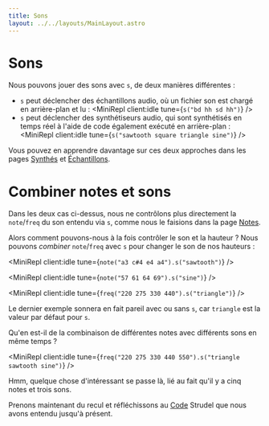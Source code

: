 ```yaml
---
title: Sons
layout: ../../layouts/MainLayout.astro
---
```



# Sons

Nous pouvons jouer des sons avec `s`, de deux manières différentes :

- `s` peut déclencher des échantillons audio, où un fichier son est chargé en arrière-plan et lu :
  <MiniRepl client:idle tune={`s("bd hh sd hh")`} />
- `s` peut déclencher des synthétiseurs audio, qui sont synthétisés en temps réel à l'aide de code également exécuté en arrière-plan :
  <MiniRepl client:idle tune={`s("sawtooth square triangle sine")`} />

Vous pouvez en apprendre davantage sur ces deux approches dans les pages [Synthés](/learn/synths) et [Échantillons](/learn/samples).

# Combiner notes et sons

Dans les deux cas ci-dessus, nous ne contrôlons plus directement la `note`/`freq` du son entendu via `s`, comme nous le faisions dans la page [Notes](/workshop/first-notes/).

Alors comment pouvons-nous à la fois contrôler le son et la hauteur ? Nous pouvons _combiner_ `note`/`freq` avec `s` pour changer le son de nos hauteurs :

<MiniRepl client:idle tune={`note("a3 c#4 e4 a4").s("sawtooth")`} />

<MiniRepl client:idle tune={`note("57 61 64 69").s("sine")`} />

<MiniRepl client:idle tune={`freq("220 275 330 440").s("triangle")`} />

Le dernier exemple sonnera en fait pareil avec ou sans `s`, car `triangle` est la valeur par défaut pour `s`.

Qu'en est-il de la combinaison de différentes notes avec différents sons en même temps ?

<MiniRepl client:idle tune={`freq("220 275 330 440 550").s("triangle sawtooth sine")`} />

Hmm, quelque chose d'intéressant se passe là, lié au fait qu'il y a cinq notes et trois sons.

Prenons maintenant du recul et réfléchissons au [Code](/learn/code/) Strudel que nous avons entendu jusqu'à présent.
